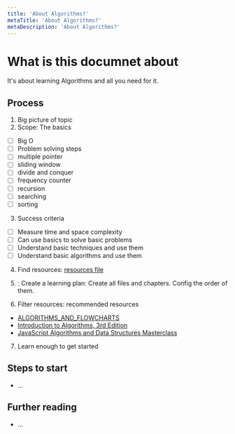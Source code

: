 ```yaml
---
title: 'About Algorithms?'
metaTitle: 'About Algorithms?'
metaDescription: 'About Algorithms?'
---
```


# What is this documnet about

It's about learning Algorithms and all you need for it.

## Process

1. Big picture of topic
2. Scope: The basics

- [ ] Big O
- [ ] Problem solving steps
- [ ] multiple pointer
- [ ] sliding window
- [ ] divide and conquer
- [ ] frequency counter
- [ ] recursion
- [ ] searching
- [ ] sorting

3. Success criteria

- [ ] Measure time and space complexity
- [ ] Can use basics to solve basic problems
- [ ] Understand basic techniques and use them
- [ ] Understand basic algorithms and use them

4. Find resources: [resources file](https://algo.hojjat.dev/resources)

5. : Create a learning plan: Create all files and chapters. Config the order of them.

6. Filter resources: recommended resources

- [ALGORITHMS_AND_FLOWCHARTS](http://www.academia.edu/7857144/ALGORITHMS_AND_FLOWCHARTS)
- [Introduction to Algorithms, 3rd Edition](https://www.amazon.com/Introduction-Algorithms-Edition-Thomas-Cormen/dp/0262033844/)
- [JavaScript Algorithms and Data Structures Masterclass](https://www.udemy.com/course/js-algorithms-and-data-structures-masterclass/)

7. Learn enough to get started

## Steps to start

- ...

## Further reading

- ...
